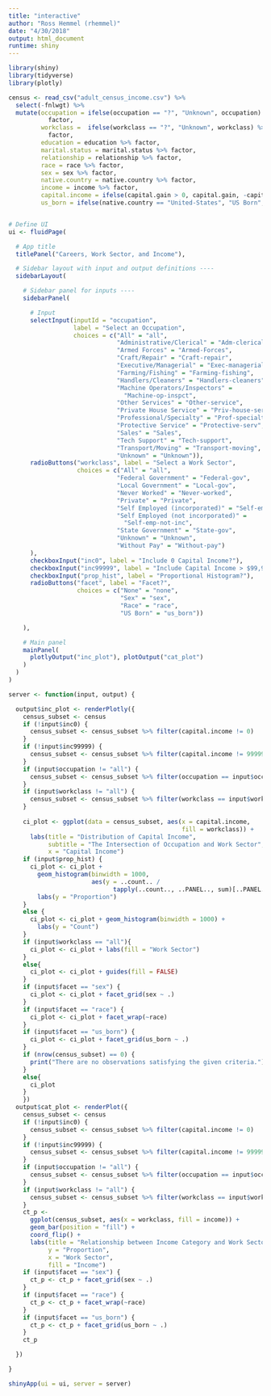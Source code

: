 ```yaml
---
title: "interactive"
author: "Ross Hemmel (rhemmel)"
date: "4/30/2018"
output: html_document
runtime: shiny
---
```


```r
library(shiny)
library(tidyverse)
library(plotly)
```

```r
census <- read_csv("adult_census_income.csv") %>% 
  select(-fnlwgt) %>% 
  mutate(occupation = ifelse(occupation == "?", "Unknown", occupation) %>% 
           factor,
         workclass =  ifelse(workclass == "?", "Unknown", workclass) %>% 
           factor,
         education = education %>% factor, 
         marital.status = marital.status %>% factor,
         relationship = relationship %>% factor,
         race = race %>% factor,
         sex = sex %>% factor,
         native.country = native.country %>% factor,
         income = income %>% factor,
         capital.income = ifelse(capital.gain > 0, capital.gain, -capital.loss),
         us_born = ifelse(native.country == "United-States", "US Born", "Not US Born"))


# Define UI 
ui <- fluidPage(

  # App title 
  titlePanel("Careers, Work Sector, and Income"),

  # Sidebar layout with input and output definitions ----
  sidebarLayout(

    # Sidebar panel for inputs ----
    sidebarPanel(

      # Input
      selectInput(inputId = "occupation",
                  label = "Select an Occupation",
                  choices = c("All" = "all",
                              "Administrative/Clerical" = "Adm-clerical", 
                              "Armed Forces" = "Armed-Forces", 
                              "Craft/Repair" = "Craft-repair",
                              "Executive/Managerial" = "Exec-managerial",
                              "Farming/Fishing" = "Farming-fishing",
                              "Handlers/Cleaners" = "Handlers-cleaners",
                              "Machine Operators/Inspectors" = 
                                "Machine-op-inspct",
                              "Other Services" = "Other-service",
                              "Private House Service" = "Priv-house-serv",
                              "Professional/Specialty" = "Prof-specialty",
                              "Protective Service" = "Protective-serv",
                              "Sales" = "Sales",
                              "Tech Support" = "Tech-support",
                              "Transport/Moving" = "Transport-moving",
                              "Unknown" = "Unknown")),
      radioButtons("workclass", label = "Select a Work Sector",
                   choices = c("All" = "all",
                              "Federal Government" = "Federal-gov",
                              "Local Government" = "Local-gov",
                              "Never Worked" = "Never-worked",
                              "Private" = "Private",
                              "Self Employed (incorporated)" = "Self-emp-inc",
                              "Self Employed (not incorporated)" = 
                                "Self-emp-not-inc",
                              "State Government" = "State-gov",
                              "Unknown" = "Unknown",
                              "Without Pay" = "Without-pay")
      ),
      checkboxInput("inc0", label = "Include 0 Capital Income?"),
      checkboxInput("inc99999", label = "Include Capital Income > $99,999?"),
      checkboxInput("prop_hist", label = "Proportional Histogram?"),
      radioButtons("facet", label = "Facet?",
                   choices = c("None" = "none",
                               "Sex" = "sex",
                               "Race" = "race",
                               "US Born" = "us_born"))

    ),

    # Main panel
    mainPanel(
      plotlyOutput("inc_plot"), plotOutput("cat_plot")
    )
  )
)

server <- function(input, output) {

  output$inc_plot <- renderPlotly({
    census_subset <- census
    if (!input$inc0) {
      census_subset <- census_subset %>% filter(capital.income != 0)
    }
    if (!input$inc99999) {
      census_subset <- census_subset %>% filter(capital.income != 99999)
    }
    if (input$occupation != "all") {
      census_subset <- census_subset %>% filter(occupation == input$occupation)
    }
    if (input$workclass != "all") {
      census_subset <- census_subset %>% filter(workclass == input$workclass)
    }
    
    ci_plot <- ggplot(data = census_subset, aes(x = capital.income, 
                                                fill = workclass)) +
      labs(title = "Distribution of Capital Income",
           subtitle = "The Intersection of Occupation and Work Sector",
           x = "Capital Income")
    if (input$prop_hist) {
      ci_plot <- ci_plot + 
        geom_histogram(binwidth = 1000, 
                       aes(y = ..count.. /
                             tapply(..count.., ..PANEL.., sum)[..PANEL..])) +
        labs(y = "Proportion")
    }
    else {
      ci_plot <- ci_plot + geom_histogram(binwidth = 1000) +
        labs(y = "Count")
    }
    if (input$workclass == "all"){
      ci_plot <- ci_plot + labs(fill = "Work Sector")
    }
    else{
      ci_plot <- ci_plot + guides(fill = FALSE)
    }
    if (input$facet == "sex") {
      ci_plot <- ci_plot + facet_grid(sex ~ .)
    }
    if (input$facet == "race") {
      ci_plot <- ci_plot + facet_wrap(~race)
    }
    if (input$facet == "us_born") {
      ci_plot <- ci_plot + facet_grid(us_born ~ .)
    }
    if (nrow(census_subset) == 0) {
      print("There are no observations satisfying the given criteria.")
    }
    else{
      ci_plot
    }
    })
  output$cat_plot <- renderPlot({
    census_subset <- census
    if (!input$inc0) {
      census_subset <- census_subset %>% filter(capital.income != 0)
    }
    if (!input$inc99999) {
      census_subset <- census_subset %>% filter(capital.income != 99999)
    }
    if (input$occupation != "all") {
      census_subset <- census_subset %>% filter(occupation == input$occupation)
    }
    if (input$workclass != "all") {
      census_subset <- census_subset %>% filter(workclass == input$workclass)
    }
    ct_p <- 
      ggplot(census_subset, aes(x = workclass, fill = income)) +
      geom_bar(position = "fill") +
      coord_flip() + 
      labs(title = "Relationship between Income Category and Work Sector",
           y = "Proportion",
           x = "Work Sector",
           fill = "Income")
    if (input$facet == "sex") {
      ct_p <- ct_p + facet_grid(sex ~ .)
    }
    if (input$facet == "race") {
      ct_p <- ct_p + facet_wrap(~race)
    }
    if (input$facet == "us_born") {
      ct_p <- ct_p + facet_grid(us_born ~ .)
    }
    ct_p

  })

}

shinyApp(ui = ui, server = server)
```